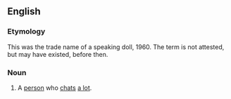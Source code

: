 ==English==
===Etymology===
This was the trade name of a speaking doll, 1960. {{italbrac|See [[w:Chatty Cathy|Wikipedia's article on Chatty Cathy]].}} The term is not attested, but may have existed, before then.
===Noun===
{{en-noun|sg=[[Chatty]] [[Cathy]]|Chatty Cathies}}
#A [[person]] who [[chat]]s [[a lot]].